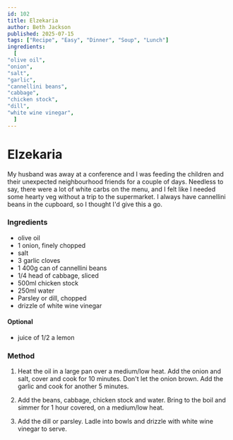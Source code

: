 ```yaml
---
id: 102
title: Elzekaria
author: Beth Jackson
published: 2025-07-15
tags: ["Recipe", "Easy", "Dinner", "Soup", "Lunch"]
ingredients:
  [
"olive oil",
"onion",
"salt",
"garlic",
"cannellini beans",
"cabbage",
"chicken stock",
"dill",
"white wine vinegar",
  ]
---
```


# Elzekaria

<BlogTextWrapper>

My husband was away at a conference and I was feeding the children and their unexpected neighbourhood friends for a couple of days. Needless to say, there were a lot of white carbs on the menu, and I felt like I needed some hearty veg without a trip to the supermarket. I always have cannellini beans in the cupboard, so I thought I'd give this a go.

</BlogTextWrapper>

<BlogTextWrapper>

### Ingredients

- olive oil
- 1 onion, finely chopped
- salt
- 3 garlic cloves
- 1 400g can of cannellini beans
- 1/4 head of cabbage, sliced
- 500ml chicken stock
- 250ml water
- Parsley or dill, chopped
- drizzle of white wine vinegar

#### Optional

- juice of 1/2 a lemon

### Method

1. Heat the oil in a large pan over a medium/low heat. Add the onion and salt, cover and cook for 10 minutes. Don't let the onion brown. Add the garlic and cook for another 5 minutes.

2. Add the beans, cabbage, chicken stock and water. Bring to the boil and simmer for 1 hour covered, on a medium/low heat.

3. Add the dill or parsley. Ladle into bowls and drizzle with white wine vinegar to serve.

</BlogTextWrapper>

<ClickableTags tags={tags} />
